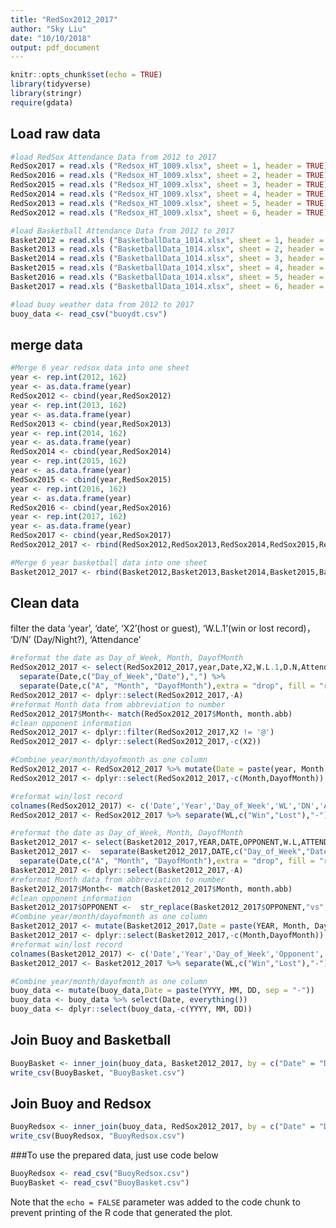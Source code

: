 ```yaml
---
title: "RedSox2012_2017"
author: "Sky Liu"
date: "10/10/2018"
output: pdf_document
---
```


```r
knitr::opts_chunk$set(echo = TRUE)
library(tidyverse)
library(stringr)
require(gdata)
```
## Load raw data

```r
#load RedSox Attendance Data from 2012 to 2017
RedSox2017 = read.xls ("Redsox_HT_1009.xlsx", sheet = 1, header = TRUE)
RedSox2016 = read.xls ("Redsox_HT_1009.xlsx", sheet = 2, header = TRUE)
RedSox2015 = read.xls ("Redsox_HT_1009.xlsx", sheet = 3, header = TRUE)
RedSox2014 = read.xls ("Redsox_HT_1009.xlsx", sheet = 4, header = TRUE)
RedSox2013 = read.xls ("Redsox_HT_1009.xlsx", sheet = 5, header = TRUE)
RedSox2012 = read.xls ("Redsox_HT_1009.xlsx", sheet = 6, header = TRUE)
```

```r
#load Basketball Attendance Data from 2012 to 2017
Basket2012 = read.xls ("BasketballData_1014.xlsx", sheet = 1, header = TRUE)
Basket2013 = read.xls ("BasketballData_1014.xlsx", sheet = 2, header = TRUE)
Basket2014 = read.xls ("BasketballData_1014.xlsx", sheet = 3, header = TRUE)
Basket2015 = read.xls ("BasketballData_1014.xlsx", sheet = 4, header = TRUE)
Basket2016 = read.xls ("BasketballData_1014.xlsx", sheet = 5, header = TRUE)
Basket2017 = read.xls ("BasketballData_1014.xlsx", sheet = 6, header = TRUE)
```

```r
#load buoy weather data from 2012 to 2017
buoy_data <- read_csv("buoydt.csv")
```
## merge data


```r
#Merge 6 year redsox data into one sheet
year <- rep.int(2012, 162)
year <- as.data.frame(year)
RedSox2012 <- cbind(year,RedSox2012)
year <- rep.int(2013, 162)
year <- as.data.frame(year)
RedSox2013 <- cbind(year,RedSox2013)
year <- rep.int(2014, 162)
year <- as.data.frame(year)
RedSox2014 <- cbind(year,RedSox2014)
year <- rep.int(2015, 162)
year <- as.data.frame(year)
RedSox2015 <- cbind(year,RedSox2015)
year <- rep.int(2016, 162)
year <- as.data.frame(year)
RedSox2016 <- cbind(year,RedSox2016)
year <- rep.int(2017, 162)
year <- as.data.frame(year)
RedSox2017 <- cbind(year,RedSox2017)
RedSox2012_2017 <- rbind(RedSox2012,RedSox2013,RedSox2014,RedSox2015,RedSox2016,RedSox2017)
```

```r
#Merge 6 year basketball data into one sheet
Basket2012_2017 <- rbind(Basket2012,Basket2013,Basket2014,Basket2015,Basket2016,Basket2017)
```

## Clean data

filter the data 'year', 'date', 'X2'(host or guest), ‘W.L.1’(win or lost record)， 'D/N' (Day/Night?), 'Attendance'

```r
#reformat the date as Day_of_Week, Month, DayofMonth
RedSox2012_2017 <- select(RedSox2012_2017,year,Date,X2,W.L.1,D.N,Attendance) %>% 
  separate(Date,c("Day_of_Week","Date"),",") %>% 
  separate(Date,c("A", "Month", "DayofMonth"),extra = "drop", fill = "right") 
RedSox2012_2017 <- dplyr::select(RedSox2012_2017,-A)
#reformat Month data from abbreviation to number
RedSox2012_2017$Month<- match(RedSox2012_2017$Month, month.abb)
#clean opponent information
RedSox2012_2017 <- dplyr::filter(RedSox2012_2017,X2 != '@') 
RedSox2012_2017 <- dplyr::select(RedSox2012_2017,-c(X2))

#Combine year/month/dayofmonth as one column
RedSox2012_2017 <- RedSox2012_2017 %>% mutate(Date = paste(year, Month, DayofMonth, sep = "-")) %>% select(Date, everything())
RedSox2012_2017 <- dplyr::select(RedSox2012_2017,-c(Month,DayofMonth))

#reformat win/lost record
colnames(RedSox2012_2017) <- c('Date','Year','Day_of_Week','WL','DN','Attendance')
RedSox2012_2017 <- RedSox2012_2017 %>% separate(WL,c("Win","Lost"),"-") %>% mutate(GameBehind = as.numeric(Lost) - as.numeric(Win))

```


```r
#reformat the date as Day_of_Week, Month, DayofMonth
Basket2012_2017 <- select(Basket2012_2017,YEAR,DATE,OPPONENT,W.L,ATTENDANCE) 
Basket2012_2017 <-  separate(Basket2012_2017,DATE,c("Day_of_Week","Date"),",") %>% 
  separate(Date,c("A", "Month", "DayofMonth"),extra = "drop", fill = "right") 
Basket2012_2017 <- dplyr::select(Basket2012_2017,-A)
#reformat Month data from abbreviation to number
Basket2012_2017$Month<- match(Basket2012_2017$Month, month.abb)
#clean opponent information
Basket2012_2017$OPPONENT <-  str_replace(Basket2012_2017$OPPONENT,"vs", "")
#Combine year/month/dayofmonth as one column
Basket2012_2017 <- mutate(Basket2012_2017,Date = paste(YEAR, Month, DayofMonth, sep = "-"))%>% select(Date, everything())
Basket2012_2017 <- dplyr::select(Basket2012_2017,-c(Month,DayofMonth))
#reformat win/lost record
colnames(Basket2012_2017) <- c('Date','Year','Day_of_Week','Opponent','WL','Attendance')
Basket2012_2017 <- Basket2012_2017 %>% separate(WL,c("Win","Lost"),"-") %>% mutate(GameBehind = as.numeric(Lost) - as.numeric(Win))
```

```r
#Combine year/month/dayofmonth as one column
buoy_data <- mutate(buoy_data,Date = paste(YYYY, MM, DD, sep = "-"))
buoy_data <- buoy_data %>% select(Date, everything())
buoy_data <- dplyr::select(buoy_data,-c(YYYY, MM, DD))
```

## Join Buoy and Basketball
```r
BuoyBasket <- inner_join(buoy_data, Basket2012_2017, by = c("Date" = "Date"))
write_csv(BuoyBasket, "BuoyBasket.csv")
```

## Join Buoy and Redsox
```r
BuoyRedsox <- inner_join(buoy_data, RedSox2012_2017, by = c("Date" = "Date"))
write_csv(BuoyRedsox, "BuoyRedsox.csv")
```


###To use the prepared data, just use code below

```r
BuoyRedsox <- read_csv("BuoyRedsox.csv")
BuoyBasket <- read_csv("BuoyBasket.csv")
```
Note that the `echo = FALSE` parameter was added to the code chunk to prevent printing of the R code that generated the plot.

